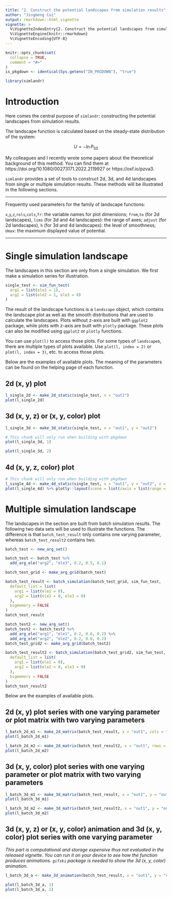 ```yaml
---
title: "2. Construct the potential landscapes from simulation results"
author: "Jingmeng Cui"
output: rmarkdown::html_vignette
vignette: >
  %\VignetteIndexEntry{2. Construct the potential landscapes from simulation results}
  %\VignetteEngine{knitr::rmarkdown}
  %\VignetteEncoding{UTF-8}
---
```


```r
knitr::opts_chunk$set(
  collapse = TRUE,
  comment = "#>"
)
is_pkgdown <- identical(Sys.getenv("IN_PKGDOWN"), "true")
```

```r
library(simlandr)
```

# Introduction

Here comes the central purpose of `simlandr`: constructing the potential landscapes from simulation results. 

The landscape function is calculated based on the steady-state distribution of the system:

$$U = -\ln P_\textrm{SS}$$

My colleagues and I recently wrote some papers about the theoretical background of this method. You can find them at https://doi.org/10.1080/00273171.2022.2119927 or https://osf.io/pzva3.

`simlandr` provides a set of tools to construct 2d, 3d, and 4d landscapes from single or multiple simulation results. These methods will be illustrated in the following sections.

------

Frequently used parameters for the family of landscape functions:

`x`,`y`,`z`,`rols`,`cols`,`fr`: the variable names for plot dimensions;
`from`,`to` (for 2d landscapes), `lims` (for 3d and 4d landscapes): the range of axes;
`adjust` (for 2d landscapes), `h` (for 3d and 4d landscapes): the level of smoothness;
`Umax`: the maximum displayed value of potential.

------


# Single simulation landscape

The landscapes in this section are only from a single simulation. We first make a simulation series for illustration.

```r
single_test <- sim_fun_test(
  arg1 = list(ele1 = 1),
  arg2 = list(ele2 = 1, ele3 = 0)
)
```

The result of the landscape functions is a `landscape` object, which contains the landscape plot as well as the smooth distributions that are used to calculate the landscapes. Plots without z-axis are built with `ggplot2` package, while plots with z-axis are built with `plotly` package. These plots can also be modified using `ggplot2` or `plotly` functions. 

You can use `plot(l)` to access those plots. For some types of `landscape`s, there are multiple types of plots available. Use `plot(l, index = 2)` or `plot(l, index = 3)`, etc. to access those plots.

Below are the examples of available plots. The meaning of the parameters can be found on the helping page of each function.

## 2d (x, y) plot

```r
l_single_2d <- make_2d_static(single_test, x = "out1")
plot(l_single_2d)
```

## 3d (x, y, z) or (x, y, color) plot 

```r
l_single_3d <- make_3d_static(single_test, x = "out1", y = "out2")
```

```r
# This chunk will only run when building with pkgdown
plot(l_single_3d, 1)
```

```r
plot(l_single_3d, 2)
```


## 4d (x, y, z, color) plot

```r
# This chunk will only run when building with pkgdown
l_single_4d <- make_4d_static(single_test, x = "out1", y = "out2", z = "out3")
plot(l_single_4d) %>% plotly::layout(scene = list(zaxis = list(range = c(-3, 3))))
```


# Multiple simulation landscape

The landscapes in the section are built from batch simulation results. The following two data sets will be used to illustrate the functions. The difference is that `batch_test_result` only contains one varying parameter, whereas `batch_test_result2` contains two.

```r
batch_test <- new_arg_set()

batch_test <- batch_test %>%
  add_arg_ele("arg2", "ele3", 0.2, 0.5, 0.1)

batch_test_grid <- make_arg_grid(batch_test)

batch_test_result <- batch_simulation(batch_test_grid, sim_fun_test,
  default_list = list(
    arg1 = list(ele1 = 0),
    arg2 = list(ele2 = 0, ele3 = 0)
  ),
  bigmemory = FALSE
)
batch_test_result

batch_test2 <- new_arg_set()
batch_test2 <- batch_test2 %>%
  add_arg_ele("arg1", "ele1", 0.2, 0.6, 0.2) %>%
  add_arg_ele("arg2", "ele2", 0.2, 0.6, 0.2)
batch_test_grid2 <- make_arg_grid(batch_test2)

batch_test_result2 <- batch_simulation(batch_test_grid2, sim_fun_test,
  default_list = list(
    arg1 = list(ele1 = 0),
    arg2 = list(ele2 = 0, ele3 = 0)
  ),
  bigmemory = FALSE
)
batch_test_result2
```

Below are the examples of available plots.

## 2d (x, y) plot series with one varying parameter or plot matrix with two varying parameters

```r
l_batch_2d_m1 <- make_2d_matrix(batch_test_result, x = "out1", cols = "ele3")
plot(l_batch_2d_m1)

l_batch_2d_m2 <- make_2d_matrix(batch_test_result2, x = "out1", rows = "ele1", cols = "ele2")
plot(l_batch_2d_m2)
```


## 3d (x, y, color) plot series with one varying parameter or plot matrix with two varying parameters

```r
l_batch_3d_m1 <- make_3d_matrix(batch_test_result, x = "out1", y = "out2", cols = "ele3")
plot(l_batch_3d_m1)

l_batch_3d_m2 <- make_3d_matrix(batch_test_result2, x = "out1", y = "out2", rows = "ele1", cols = "ele2")
plot(l_batch_3d_m2)
```

## 3d (x, y, z) or (x, y, color) animation and 3d (x, y, color) plot series with one varying parameter

*This part is computational and storage expensive thus not evaluated in the released vignette. You can run it on your device to see how the function produces animations. `gifski` package is needed to show the 3d (x, y, color) animation.*
```r
l_batch_3d_a <- make_3d_animation(batch_test_result, x = "out1", y = "out2", fr = "ele3")

plot(l_batch_3d_a, 1)
plot(l_batch_3d_a, 2)
```
